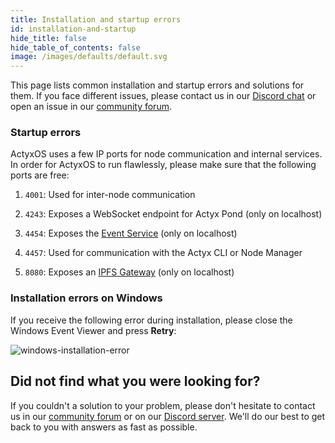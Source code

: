 ```yaml
---
title: Installation and startup errors
id: installation-and-startup
hide_title: false
hide_table_of_contents: false
image: /images/defaults/default.svg
---
```


This page lists common installation and startup errors and solutions for them. If you face different issues, please contact us in our [Discord chat](https://discord.gg/262yJhc) or open an issue in our [community forum](https://community.actyx.com/).

### Startup errors

ActyxOS uses a few IP ports for node communication and internal services.
In order for ActyxOS to run flawlessly, please make sure that the following ports are free:

1. `4001`: Used for inter-node communication

2. `4243`: Exposes a WebSocket endpoint for Actyx Pond (only on localhost)

3. `4454`: Exposes the [Event Service](../../reference/events-api) (only on localhost)

4. `4457`: Used for communication with the Actyx CLI or Node Manager

5. `8080`: Exposes an [IPFS Gateway](https://docs.ipfs.io/concepts/ipfs-gateway/) (only on localhost)

### Installation errors on Windows

If you receive the following error during installation, please close the Windows Event Viewer and press **Retry**:

![windows-installation-error](../../../images/how-to/local-development/windows-installation-error.png)

## Did not find what you were looking for?

If you couldn't a solution to your problem, please don't hesitate to contact us in our [community forum](https://community.actyx.com) or on our [Discord server](https://discord.gg/262yJhc). We'll do our best to get back to you with answers as fast as possible.
